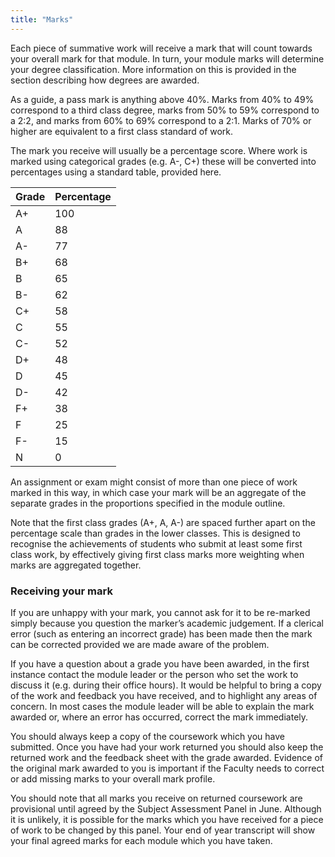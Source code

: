 ```yaml
---
title: "Marks"
---
```


Each piece of summative work will receive a mark that will count towards your overall mark for that module. In turn, your module marks will determine your degree classification. More information on this is provided in the section describing how degrees are awarded.

As a guide, a pass mark is anything above 40%. Marks from 40% to 49% correspond to a third class degree, marks from 50% to 59% correspond to a 2:2, and marks from 60% to 69% correspond to a 2:1. Marks of 70% or higher are equivalent to a first class standard of work.

The mark you receive will usually be a percentage score. Where work is marked using categorical grades (e.g. A-, C+) these will be converted into percentages using a standard table, provided here.

| Grade | Percentage |
|-------|------------|
| A+    | 100        |
| A     | 88         |
| A-    | 77         |
| B+    | 68         |
| B     | 65         |
| B-    | 62         |
| C+    | 58         |
| C     | 55         |
| C-    | 52         |
| D+    | 48         |
| D     | 45         |
| D-    | 42         |
| F+    | 38         |
| F     | 25         |
| F-    | 15         |
| N     | 0          |

An assignment or exam might consist of more than one piece of work marked in this way, in which case your mark will be an aggregate of the separate grades in the proportions specified in the module outline.

Note that the first class grades (A+, A, A-) are spaced further apart on the percentage scale than grades in the lower classes. This is designed to recognise the achievements of students who submit at least some first class work, by effectively giving first class marks more weighting when marks are aggregated together.

### Receiving your mark

If you are unhappy with your mark, you cannot ask for it to be re-marked simply because you question the marker's academic judgement. If a clerical error (such as entering an incorrect grade) has been made then the mark can be corrected provided we are made aware of the problem.

If you have a question about a grade you have been awarded, in the first instance contact the module leader or the person who set the work to discuss it (e.g. during their office hours). It would be helpful to bring a copy of the work and feedback you have received, and to highlight any areas of concern. In most cases the module leader will be able to explain the mark awarded or, where an error has occurred, correct the mark immediately.

You should always keep a copy of the coursework which you have submitted. Once you have had your work returned you should also keep the returned work and the feedback sheet with the grade awarded. Evidence of the original mark awarded to you is important if the Faculty needs to correct or add missing marks to your overall mark profile.

You should note that all marks you receive on returned coursework are provisional until agreed by the Subject Assessment Panel in June. Although it is unlikely, it is possible for the marks which you have received for a piece of work to be changed by this panel. Your end of year transcript will show your final agreed marks for each module which you have taken.
